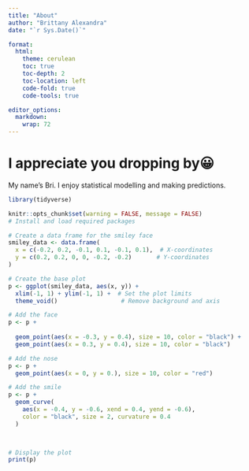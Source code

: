 ```yaml
---
title: "About"
author: "Brittany Alexandra"
date: "`r Sys.Date()`"

format:
  html:
    theme: cerulean
    toc: true
    toc-depth: 2          
    toc-location: left    
    code-fold: true
    code-tools: true

editor_options: 
  markdown: 
    wrap: 72
---
```


# **I appreciate you dropping by**😀

My name's Bri. I enjoy statistical modelling and making predictions.

```r
library(tidyverse)

knitr::opts_chunk$set(warning = FALSE, message = FALSE)
# Install and load required packages

# Create a data frame for the smiley face
smiley_data <- data.frame(
  x = c(-0.2, 0.2, -0.1, 0.1, -0.1, 0.1),  # X-coordinates
  y = c(0.2, 0.2, 0, 0, -0.2, -0.2)       # Y-coordinates
)

# Create the base plot
p <- ggplot(smiley_data, aes(x, y)) +
  xlim(-1, 1) + ylim(-1, 1) +  # Set the plot limits
  theme_void()                  # Remove background and axis

# Add the face
p <- p +
 
  geom_point(aes(x = -0.3, y = 0.4), size = 10, color = "black") +
  geom_point(aes(x = 0.3, y = 0.4), size = 10, color = "black")

# Add the nose
p <- p +
  geom_point(aes(x = 0, y = 0.), size = 10, color = "red")

# Add the smile
p <- p +
  geom_curve(
    aes(x = -0.4, y = -0.6, xend = 0.4, yend = -0.6),
    color = "black", size = 2, curvature = 0.4
  )

 

# Display the plot
print(p)
```
